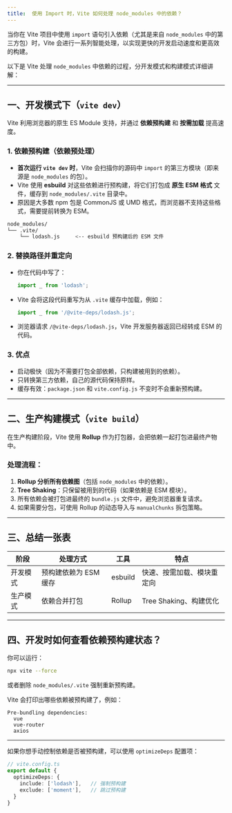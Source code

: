 ```yaml
---
title: 	使用 Import 时，Vite 如何处理 node_modules 中的依赖？
---
```


当你在 Vite 项目中使用 `import` 语句引入依赖（尤其是来自 `node_modules` 中的第三方包）时，Vite 会进行一系列智能处理，以实现更快的开发启动速度和更高效的构建。

以下是 Vite 处理 `node_modules` 中依赖的过程，分开发模式和构建模式详细讲解：

---

## 一、开发模式下（`vite dev`）

Vite 利用浏览器的原生 ES Module 支持，并通过 **依赖预构建** 和 **按需加载** 提高速度。

### 1. 依赖预构建（依赖预处理）

* **首次运行 `vite dev` 时**，Vite 会扫描你的源码中 `import` 的第三方模块（即来源是 `node_modules` 的包）。
* Vite 使用 **esbuild** 对这些依赖进行预构建，将它们打包成 **原生 ESM 格式** 文件，缓存到 `node_modules/.vite` 目录中。
* 原因是大多数 npm 包是 CommonJS 或 UMD 格式，而浏览器不支持这些格式，需要提前转换为 ESM。

```bash
node_modules/
└── .vite/
    └── lodash.js     <-- esbuild 预构建后的 ESM 文件
```

### 2. 替换路径并重定向

* 你在代码中写了：

  ```js
  import _ from 'lodash';
  ```

* Vite 会将这段代码重写为从 `.vite` 缓存中加载，例如：

  ```js
  import _ from '/@vite-deps/lodash.js';
  ```

* 浏览器请求 `/@vite-deps/lodash.js`，Vite 开发服务器返回已经转成 ESM 的代码。

### 3. 优点

* 启动极快（因为不需要打包全部依赖，只构建被用到的依赖）。
* 只转换第三方依赖，自己的源代码保持原样。
* 缓存有效：`package.json` 和 `vite.config.js` 不变时不会重新预构建。

---

## 二、生产构建模式（`vite build`）

在生产构建阶段，Vite 使用 **Rollup** 作为打包器，会把依赖一起打包进最终产物中。

### 处理流程：

1. **Rollup 分析所有依赖图**（包括 `node_modules` 中的依赖）。
2. **Tree Shaking**：只保留被用到的代码（如果依赖是 ESM 模块）。
3. 所有依赖会被打包进最终的 `bundle.js` 文件中，避免浏览器重复请求。
4. 如果需要分包，可使用 Rollup 的动态导入与 `manualChunks` 拆包策略。

---

## 三、总结一张表

| 阶段   | 处理方式          | 工具      | 特点                |
| ---- | ------------- | ------- | ----------------- |
| 开发模式 | 预构建依赖为 ESM 缓存 | esbuild | 快速、按需加载、模块重定向     |
| 生产模式 | 依赖合并打包        | Rollup  | Tree Shaking、构建优化 |

---

## 四、开发时如何查看依赖预构建状态？

你可以运行：

```bash
npx vite --force
```

或者删除 `node_modules/.vite` 强制重新预构建。

Vite 会打印出哪些依赖被预构建了，例如：

```
Pre-bundling dependencies:
  vue
  vue-router
  axios
```

---

如果你想手动控制依赖是否被预构建，可以使用 `optimizeDeps` 配置项：

```ts
// vite.config.ts
export default {
  optimizeDeps: {
    include: ['lodash'],   // 强制预构建
    exclude: ['moment'],   // 跳过预构建
  }
}
```

